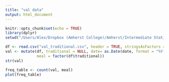 ```yaml
---
title: "val data"
output: html_document
---
```


```r
knitr::opts_chunk$set(echo = TRUE)
library(dplyr)
setwd("/Users/Alex/Dropbox (Amherst College)/Amherst/Intermediate Statistics 230/val_project/valscraper")
```

```r
df <- read.csv("val_traditional.csv", header = TRUE, stringsAsFactors = FALSE)
val <- mutate(df, traditional = NULL, date= as.Date(date, format = "%Y-%m-%d"), type = as.factor(type),
              meal = factor(df$traditional))
str(val)
```

```r
freq_table <- count(val, meal)
plot(freq_table)
```


